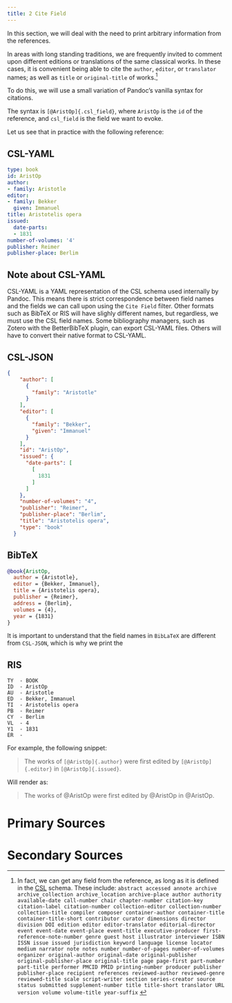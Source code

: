 ```yaml
---
title: 2 Cite Field
---
```


In this section, we will deal with the need to print arbitrary information from the references.

In areas with long standing traditions, we are frequently invited to comment upon different editions or translations of the same classical works. In these cases, it is convenient being able to cite the `author`, `editor`, or `translator` names; as well as `title` or `original-title` of works.^[In fact, we can get any field from the reference, as long as it is defined in the [CSL](https://docs.citationstyles.org/en/stable/specification.html) schema. These include:
  ```
  abstract accessed annote archive archive_collection archive_location archive-place author authority available-date call-number chair chapter-number citation-key citation-label citation-number collection-editor collection-number collection-title compiler composer container-author container-title container-title-short contributor curator dimensions director division DOI edition editor editor-translator editorial-director event event-date event-place event-title executive-producer first-reference-note-number genre guest host illustrator interviewer ISBN ISSN issue issued jurisdiction keyword language license locator medium narrator note notes number number-of-pages number-of-volumes organizer original-author original-date original-publisher original-publisher-place original-title page page-first part-number part-title performer PMCID PMID printing-number producer publisher publisher-place recipient references reviewed-author reviewed-genre reviewed-title scale script-writer section series-creator source status submitted supplement-number title title-short translator URL version volume volume-title year-suffix
  ```
  ]

To do this, we will use a small variation of Pandoc's vanilla syntax for citations.

::: {.callout-note appearance="simple"}
The syntax is `[@AristOp]{.csl_field}`, where `AristOp` is the `id` of the reference, and `csl_field` is the field we want to evoke.
:::

Let us see that in practice with the following reference:

::: {.panel-tabset}
## CSL-YAML
```yaml
type: book
id: AristOp
author:
- family: Aristotle
editor:
- family: Bekker
  given: Immanuel
title: Aristotelis opera
issued:
  date-parts:
  - 1831
number-of-volumes: '4'
publisher: Reimer
publisher-place: Berlim
```
::: {.callout-warning collapse="true"}
## Note about CSL-YAML
CSL-YAML is a YAML representation of the CSL schema used internally by Pandoc. This means there is strict correspondence between field names and the fields we can call upon using the `Cite Field` filter. Other formats such as BibTeX or RIS will have slighly different names, but regardless, we must use the CSL field names.
Some bibliography managers, such as Zotero with the BetterBibTeX plugin, can export CSL-YAML files. Others will have to convert their native format to CSL-YAML.
:::

## CSL-JSON
```json
{
    "author": [
      {
        "family": "Aristotle"
      }
    ],
    "editor": [
      {
        "family": "Bekker",
        "given": "Immanuel"
      }
    ],
    "id": "AristOp",
    "issued": {
      "date-parts": [
        [
          1831
        ]
      ]
    },
    "number-of-volumes": "4",
    "publisher": "Reimer",
    "publisher-place": "Berlim",
    "title": "Aristotelis opera",
    "type": "book"
  }
```
## BibTeX
```bibtex
@book{AristOp,
  author = {Aristotle},
  editor = {Bekker, Immanuel},
  title = {Aristotelis opera},
  publisher = {Reimer},
  address = {Berlim},
  volumes = {4},
  year = {1831}
}
```
::: {.callout-warning appearance="simple"}
It is important to understand that the field names in `BibLaTeX` are different from `CSL-JSON`, which is why we print the
:::

## RIS
```ris
TY  - BOOK
ID  - AristOp
AU  - Aristotle
ED  - Bekker, Immanuel
TI  - Aristotelis opera
PB  - Reimer
CY  - Berlim
VL  - 4
Y1  - 1831
ER  -
```
:::

For example, the following snippet:

> The works of `[@AristOp]{.author}` were first edited by `[@AristOp]{.editor}` in `[@AristOp]{.issued}`.

Will render as:

> The works of [@AristOp]{.author} were first edited by [@AristOp]{.editor} in [@AristOp]{.issued}.



# Primary Sources {.appendix}

::: {#refs_primary}
:::


# Secondary Sources {.appendix}

::: {#refs_secondary}
:::


